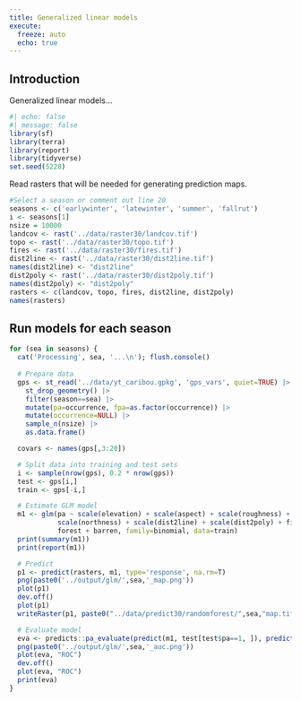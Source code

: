 ```yaml
---
title: Generalized linear models
execute:
  freeze: auto
  echo: true
---
```


## Introduction

Generalized linear models...

```r
#| echo: false
#| message: false
library(sf)
library(terra)
library(report)
library(tidyverse)
set.seed(5228)
```

Read rasters that will be needed for generating prediction maps.

```r
#Select a season or comment out line 20
seasons <- c('earlywinter', 'latewinter', 'summer', 'fallrut')
i <- seasons[1]
nsize = 10000
landcov <- rast('../data/raster30/landcov.tif')
topo <- rast('../data/raster30/topo.tif')
fires <- rast('../data/raster30/fires.tif')
dist2line <- rast('../data/raster30/dist2line.tif')
names(dist2line) <- "dist2line"
dist2poly <- rast('../data/raster30/dist2poly.tif')
names(dist2poly) <- "dist2poly"
rasters <- c(landcov, topo, fires, dist2line, dist2poly)
names(rasters)
```

## Run models for each season

```r
for (sea in seasons) {
  cat('Processing', sea, '...\n'); flush.console()
  
  # Prepare data
  gps <- st_read('../data/yt_caribou.gpkg', 'gps_vars', quiet=TRUE) |>
    st_drop_geometry() |>
    filter(season==sea) |>
    mutate(pa=occurrence, fpa=as.factor(occurrence)) |>
    mutate(occurrence=NULL) |>
    sample_n(nsize) |>
    as.data.frame()

  covars <- names(gps[,3:20])

  # Split data into training and test sets
  i <- sample(nrow(gps), 0.2 * nrow(gps))
  test <- gps[i,]
  train <- gps[-i,]

  # Estimate GLM model
  m1 <- glm(pa ~ scale(elevation) + scale(aspect) + scale(roughness) + scale(eastness) +
            scale(northness) + scale(dist2line) + scale(dist2poly) + fires +
            forest + barren, family=binomial, data=train)
  print(summary(m1))
  print(report(m1))

  # Predict
  p1 <- predict(rasters, m1, type='response', na.rm=T)
  png(paste0('../output/glm/',sea,'_map.png'))
  plot(p1)
  dev.off()
  plot(p1)
  writeRaster(p1, paste0("../data/predict30/randomforest/",sea,"map.tif"), overwrite=TRUE)

  # Evaluate model
  eva <- predicts::pa_evaluate(predict(m1, test[test$pa==1, ]), predict(m1, test[test$pa==0, ]))
  png(paste0('../output/glm/',sea,'_auc.png'))
  plot(eva, "ROC")
  dev.off()
  plot(eva, "ROC")
  print(eva)
}
```